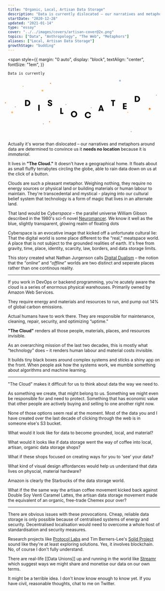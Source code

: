 ```yaml
---
title: "Organic, Local, Artisan Data Storage"
description: "Data is currently dislocated – our narratives and metaphors around it try to convince us it is immaterial"
startDate: "2020-12-28"
updated: "2021-01-14"
type: "essay"
cover: "../../images/covers/artisan-cover@2x.png"
topics: ["Data", "Anthropology", "The Web", "Metaphors"]
aliases: ["Local, Artisan Data Storage"]
growthStage: "budding"
---
```



<FullWidthBackground>

<div style={{margin: '1em auto'}}>

<span
	style={{
		margin: "0 auto",
		display: "block",
		textAlign: "center",
		fontSize: "1em",
	}}
>
	Data is currently
</span>
<svg
	alt="Data is currently dislocated"
	transform="translate(-10,0)"
	width="1200"
	height="450"
	viewBox="0 0 863 296"
	fill="none"
	xmlns="http://www.w3.org/2000/svg"
	preserveAspectRatio="xMinYMin meet"
	style={{ maxWidth: "100%", height: "auto" }}
>
	<path
		d="M126.552 114.4C129.336 114.4 131.8 114.88 133.944 115.84C136.12 116.768 137.944 118.016 139.416 119.584C140.92 121.152 142.056 122.944 142.824 124.96C143.624 126.976 144.024 129.056 144.024 131.2C144.024 133.344 143.64 135.424 142.872 137.44C142.104 139.456 140.968 141.248 139.464 142.816C137.992 144.384 136.168 145.648 133.992 146.608C131.816 147.536 129.336 148 126.552 148H114.216V114.4H126.552ZM121.992 121.12V141.28H126.168C127.736 141.28 129.128 141.008 130.344 140.464C131.592 139.888 132.632 139.136 133.464 138.208C134.328 137.248 134.984 136.176 135.432 134.992C135.88 133.776 136.104 132.512 136.104 131.2C136.104 129.92 135.88 128.672 135.432 127.456C134.984 126.24 134.328 125.168 133.464 124.24C132.632 123.28 131.592 122.528 130.344 121.984C129.128 121.408 127.736 121.12 126.168 121.12H121.992Z"
		fill="black"
	/>
	<path d="M189.216 141.4H197.088V175H189.216V141.4Z" fill="black" />
	<path
		d="M250.6 136.864C250.6 138.688 251.096 140.112 252.088 141.136C253.08 142.16 254.376 142.672 255.976 142.672C257.224 142.672 258.264 142.32 259.096 141.616C259.96 140.88 260.392 139.92 260.392 138.736C260.392 138.064 260.248 137.504 259.96 137.056C259.704 136.576 259.336 136.16 258.856 135.808C258.408 135.456 257.864 135.152 257.224 134.896C256.584 134.608 255.896 134.32 255.16 134.032C253.624 133.456 252.152 132.88 250.744 132.304C249.368 131.728 248.168 131.04 247.144 130.24C246.12 129.408 245.304 128.416 244.696 127.264C244.088 126.112 243.784 124.688 243.784 122.992C243.784 121.456 244.104 120.096 244.744 118.912C245.416 117.728 246.296 116.736 247.384 115.936C248.472 115.136 249.72 114.544 251.128 114.16C252.568 113.744 254.056 113.536 255.592 113.536C257.576 113.536 259.32 113.824 260.824 114.4C262.328 114.976 263.576 115.76 264.568 116.752C265.56 117.744 266.296 118.88 266.776 120.16C267.288 121.44 267.544 122.8 267.544 124.24H259.768C259.768 122.736 259.4 121.552 258.664 120.688C257.96 119.824 256.936 119.392 255.592 119.392C254.472 119.392 253.512 119.68 252.712 120.256C251.912 120.832 251.512 121.696 251.512 122.848C251.512 123.968 251.944 124.864 252.808 125.536C253.704 126.176 254.872 126.752 256.312 127.264C257.688 127.744 259.08 128.272 260.488 128.848C261.896 129.392 263.16 130.08 264.28 130.912C265.4 131.712 266.312 132.704 267.016 133.888C267.752 135.04 268.12 136.448 268.12 138.112C268.12 139.84 267.8 141.376 267.16 142.72C266.552 144.064 265.688 145.2 264.568 146.128C263.448 147.024 262.12 147.696 260.584 148.144C259.048 148.624 257.352 148.864 255.496 148.864C253.704 148.864 252.024 148.592 250.456 148.048C248.92 147.536 247.576 146.768 246.424 145.744C245.304 144.72 244.424 143.472 243.784 142C243.144 140.496 242.824 138.784 242.824 136.864H250.6Z"
		fill="black"
	/>
	<path
		d="M331.544 186.28V193H314.216V159.4H321.992V186.28H331.544Z"
		fill="black"
	/>
	<path
		d="M392.344 211.864C389.56 211.864 387.064 211.384 384.856 210.424C382.648 209.432 380.776 208.12 379.24 206.488C377.704 204.856 376.536 202.984 375.736 200.872C374.936 198.728 374.536 196.504 374.536 194.2C374.536 191.896 374.936 189.688 375.736 187.576C376.536 185.432 377.704 183.544 379.24 181.912C380.776 180.28 382.648 178.984 384.856 178.024C387.064 177.032 389.56 176.536 392.344 176.536C395.128 176.536 397.608 177.032 399.784 178.024C401.992 178.984 403.864 180.28 405.4 181.912C406.936 183.544 408.104 185.432 408.904 187.576C409.704 189.688 410.104 191.896 410.104 194.2C410.104 196.504 409.704 198.728 408.904 200.872C408.104 202.984 406.936 204.856 405.4 206.488C403.864 208.12 401.992 209.432 399.784 210.424C397.608 211.384 395.128 211.864 392.344 211.864ZM392.344 204.856C393.88 204.856 395.256 204.568 396.472 203.992C397.688 203.384 398.712 202.584 399.544 201.592C400.408 200.6 401.064 199.464 401.512 198.184C401.96 196.904 402.184 195.576 402.184 194.2C402.184 192.824 401.96 191.496 401.512 190.216C401.064 188.936 400.408 187.8 399.544 186.808C398.712 185.816 397.688 185.032 396.472 184.456C395.256 183.848 393.88 183.544 392.344 183.544C390.808 183.544 389.432 183.848 388.216 184.456C387 185.032 385.96 185.816 385.096 186.808C384.264 187.8 383.624 188.936 383.176 190.216C382.728 191.496 382.504 192.824 382.504 194.2C382.504 195.576 382.728 196.904 383.176 198.184C383.624 199.464 384.264 200.6 385.096 201.592C385.96 202.584 387 203.384 388.216 203.992C389.432 204.568 390.808 204.856 392.344 204.856Z"
		fill="black"
	/>
	<path
		d="M488.336 203.952C488.016 205.744 487.392 207.424 486.464 208.992C485.568 210.56 484.4 211.936 482.96 213.12C481.52 214.272 479.84 215.184 477.92 215.856C476 216.528 473.888 216.864 471.584 216.864C468.736 216.864 466.192 216.384 463.952 215.424C461.744 214.464 459.856 213.184 458.288 211.584C456.752 209.952 455.568 208.064 454.736 205.92C453.936 203.776 453.536 201.52 453.536 199.152C453.536 196.848 453.936 194.64 454.736 192.528C455.536 190.416 456.688 188.544 458.192 186.912C459.728 185.28 461.584 183.984 463.76 183.024C465.936 182.032 468.4 181.536 471.152 181.536C473.744 181.536 476.048 181.904 478.064 182.64C480.112 183.376 481.84 184.368 483.248 185.616C484.688 186.864 485.824 188.336 486.656 190.032C487.488 191.728 488.032 193.536 488.288 195.456H480.176C479.984 194.464 479.648 193.552 479.168 192.72C478.72 191.888 478.128 191.168 477.392 190.56C476.688 189.92 475.84 189.424 474.848 189.072C473.888 188.72 472.816 188.544 471.632 188.544C470 188.544 468.544 188.848 467.264 189.456C466.016 190.032 464.96 190.816 464.096 191.808C463.232 192.768 462.576 193.888 462.128 195.168C461.68 196.448 461.456 197.776 461.456 199.152C461.456 200.624 461.68 202.016 462.128 203.328C462.608 204.608 463.296 205.744 464.192 206.736C465.12 207.696 466.224 208.464 467.504 209.04C468.816 209.584 470.32 209.856 472.016 209.856C472.976 209.856 473.888 209.712 474.752 209.424C475.616 209.104 476.4 208.688 477.104 208.176C477.84 207.632 478.464 207.008 478.976 206.304C479.488 205.568 479.856 204.784 480.08 203.952H488.336Z"
		fill="black"
	/>
	<path
		d="M545.792 153L541.664 166.824H549.824L545.792 153ZM553.04 177L551.744 172.92H539.792L538.496 177H530.192L542.192 143.4H549.344L561.488 177H553.04Z"
		fill="black"
	/>
	<path
		d="M610.304 121.12H602.72V114.4H625.712V121.12H618.08V148H610.304V121.12Z"
		fill="black"
	/>
	<path
		d="M677.992 138.64V146.272H690.712V152.368H677.992V159.76H690.712V166H670.216V132.4H690.712V138.64H677.992Z"
		fill="black"
	/>
	<path
		d="M749.552 91.4C752.336 91.4 754.8 91.88 756.944 92.84C759.12 93.768 760.944 95.016 762.416 96.584C763.92 98.152 765.056 99.944 765.824 101.96C766.624 103.976 767.024 106.056 767.024 108.2C767.024 110.344 766.64 112.424 765.872 114.44C765.104 116.456 763.968 118.248 762.464 119.816C760.992 121.384 759.168 122.648 756.992 123.608C754.816 124.536 752.336 125 749.552 125H737.216V91.4H749.552ZM744.992 98.12V118.28H749.168C750.736 118.28 752.128 118.008 753.344 117.464C754.592 116.888 755.632 116.136 756.464 115.208C757.328 114.248 757.984 113.176 758.432 111.992C758.88 110.776 759.104 109.512 759.104 108.2C759.104 106.92 758.88 105.672 758.432 104.456C757.984 103.24 757.328 102.168 756.464 101.24C755.632 100.28 754.592 99.528 753.344 98.984C752.128 98.408 750.736 98.12 749.168 98.12H744.992Z"
		fill="black"
	/>
	<circle cx="653" cy="5" r="5" fill="#A0BBDB" />
	<circle cx="822" cy="164" r="5" fill="#FF7B0F" />
	<circle cx="41" cy="184" r="5" fill="#FFB667" />
	<circle cx="213" cy="61" r="5" fill="#FFB667" />
	<circle cx="3" cy="130" r="3" fill="#FF7B0F" />
	<circle cx="259" cy="20" r="3" fill="#FF7B0F" />
	<circle cx="103" cy="37" r="3" fill="#FFB667" />
	<circle cx="697" cy="184" r="3" fill="#FFB667" />
	<circle cx="253" cy="237" r="3" fill="#FF7B0F" />
	<circle cx="218" cy="249" r="3" fill="#A0BBDB" />
	<circle cx="717" cy="293" r="3" fill="#A0BBDB" />
	<circle cx="490" cy="158" r="3" fill="#A0BBDB" />
	<circle cx="346" cy="140" r="3" fill="#A0BBDB" />
	<circle cx="59" cy="153" r="3" fill="#A0BBDB" />
	<circle cx="860" cy="87" r="3" fill="#A0BBDB" />
</svg>

</div>

</FullWidthBackground>

Actually it's worse than dislocated – our narratives and metaphors around data are determined to convince us it **needs no location** because it is _immaterial_.

It lives in **"The Cloud."** It doesn't have a geographical home. It floats about as small fluffy terrabytes circling the globe, able to rain data down on us at the click of a button.

Clouds are such a pleasant metaphor. Weighing nothing, they require no energy sources or physical land or building materials or human labour to maintain. They're transcedental and mystical - playing into our cultural belief system that technology is a form of magic that lives in an alternate land.

That land would be _Cyberspace_ – the parallel universe William Gibson described in the 1980's sci-fi novel [Neuromancer](https://en.wikipedia.org/wiki/Neuromancer). We know it well as the blue, slightly transparent, glowing realm of floating dots

<TwoColumn alignItems="start">

<RemoteImage src="https://www.securitymagazine.com/ext/resources/cyber.jpg?1588203186" />
<RemoteImage src="https://images.unsplash.com/photo-1620393470010-fd62b8ab841d?ixlib=rb-1.2.1&ixid=MnwxMjA3fDB8MHxwaG90by1wYWdlfHx8fGVufDB8fHx8&auto=format&fit=crop&w=900&q=80" />
<RemoteImage src="https://www.chinausfocus.com/d/file/201801/df053bcb9421dd240bad6270f30e7c44.jpg" />
<RemoteImage src="https://cdn.techwireasia.com/wp-content/uploads/2020/07/shutterstock_1662237379.jpg" />

</TwoColumn>

Cyberspace is an evocative image that kicked off a unfortunate cultural lie: That the digital world is some place different to the “real,” meatspace world. A place that is not subject to the grounded realities of earth. It's free from gravity, time, place, identity, scarcity, law, borders, and data storage limits.

This story created what Nathan Jurgenson calls [Digital Dualism](https://thesocietypages.org/cyborgology/2011/09/13/digital-dualism-and-the-fallacy-of-web-objectivity/) – the notion that the “_online_” and “_offline_” worlds are two distinct and seperate places rather than one continous reality.

---

If you work in DevOps or backend programming, you're acutely aware the cloud is a series of enormous physical warehouses. Primarily owned by Amazon Web Services.

They require energy and materials and resources to run, and pump out 14% of global carbon emissions.

Actual humans have to work there. They are responsible for maintenance, cleaning, repair, security, and optimizing “uptime.”

**"The Cloud"** renders all those people, materials, places, and resources invisible.

As an overarching mission of the last two decades, this is mostly what “technology” does – it renders human labour and material costs invisible.

It builds tiny black boxes around complex systems and sticks a shiny app on the front. When people ask how the systems work, we mumble something about algorithms and machine learning.

---

"The Cloud" makes it difficult for us to think about data the way we need to.

As something we create, that might belong to us. Something we might even be responsible for and need to protect. Something that has economic value that other people are actively buying and selling to one another right now.

None of those options seem real at the moment. Most of the data you and I have created over the last decade of clicking through the web is in someone else's S3 bucket.

What would it look like for data to become grounded, local, and material?

What would it looks like if data storage went the way of coffee into local, artisan, organic data storage shops?

What if these shops focused on creating ways for you to 'see' your data?

What kind of visual design affordances would help us understand that data lives on physcial, material hardware?

Amazon is clearly the Starbucks of the data storage world.

<RemoteImage
	width="660px"
	src="https://res.cloudinary.com/dg3gyk0gu/image/upload/c_scale,f_auto,q_auto:good,w_1200/v1610492195/maggieappleton.com/notes/organic-artisan-data/amazon-coffee_shrink.png"
	alt="A pair of coffee cups bearing a logo similar to starbucks, but replaced with amazon's aws logo"
/>

What if the the same way the artisan coffee movement kicked back against Double Soy Venti Caramel Lattes, the artisan data storage movement made the equivalent of an organic, free-trade Chemex pour over?

---

There are obvious issues with these provocations. Cheap, reliable data storage is only possible because of centralised systems of energy and security. Decentralised localisation would need to overcome a whole host of standardisation and security measures.

Research projects like [Protocol Labs](https://protocol.ai/) and Tim Berners-Lee's [Solid Project](https://solidproject.org/) sound like they're at least exploring solutions. Yes, it involves blockchain. No, of course I don't fully understand.

There are real-life [[Data Unions]] up and running in the world like [Streamr](https://streamr.network/discover/data-unions/) which suggest ways we might share and monetise our data on our own terms.

It might be a terrible idea. I don't know know enough to know yet. If you have civil, reasonable thoughts, chat to me on Twitter.
